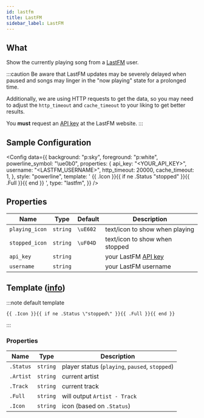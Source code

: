```yaml
---
id: lastfm
title: LastFM
sidebar_label: LastFM
---
```


## What

Show the currently playing song from a [LastFM][lastfm] user.

:::caution
Be aware that LastFM updates may be severely delayed when paused and songs may linger in the "now playing" state for a prolonged time.

Additionally, we are using HTTP requests to get the data,
so you may need to adjust the `http_timeout` and `cache_timeout` to your liking to get better results.

You **must** request an [API key][api-key] at the LastFM website.
:::

## Sample Configuration


<Config
  data={{
    background: "p:sky",
    foreground: "p:white",
    powerline_symbol: "\ue0b0",
    properties: {
      api_key: "<YOUR_API_KEY>",
      username: "<LASTFM_USERNAME>",
      http_timeout: 20000,
      cache_timeout: 1,
    },
    style: "powerline",
    template: ' {{ .Icon }}{{ if ne .Status "stopped" }}{{ .Full }}{{ end }} ',
    type: "lastfm",
  }}
/>

## Properties

| Name           |   Type   |  Default  | Description                    |
| -------------- | :------: | :-------: | ------------------------------ |
| `playing_icon` | `string` | `\uE602 ` | text/icon to show when playing |
| `stopped_icon` | `string` | `\uF04D ` | text/icon to show when stopped |
| `api_key`      | `string` |           | your LastFM [API key][api-key] |
| `username`     | `string` |           | your LastFM username           |

## Template ([info][templates])

:::note default template

```template
{{ .Icon }}{{ if ne .Status \"stopped\" }}{{ .Full }}{{ end }}
```

:::

### Properties

| Name      | Type     | Description                                    |
| --------- | -------- | ---------------------------------------------- |
| `.Status` | `string` | player status (`playing`, `paused`, `stopped`) |
| `.Artist` | `string` | current artist                                 |
| `.Track`  | `string` | current track                                  |
| `.Full`   | `string` | will output `Artist - Track`                   |
| `.Icon`   | `string` | icon (based on `.Status`)                      |

[templates]: configuration/templates.mdx
[lastfm]: https://www.last.fm
[api-key]: https://www.last.fm/api/account/create
